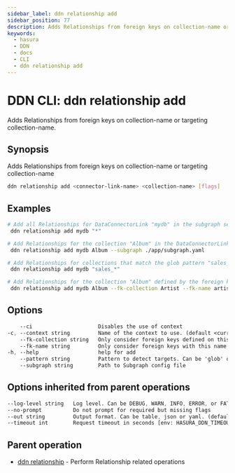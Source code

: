 ```yaml
---
sidebar_label: ddn relationship add
sidebar_position: 77
description: Adds Relationships from foreign keys on collection-name or targeting collection-name using the DDN CLI
keywords:
  - hasura
  - DDN
  - docs
  - CLI
  - ddn relationship add
---
```


# DDN CLI: ddn relationship add

Adds Relationships from foreign keys on collection-name or targeting collection-name.

## Synopsis

Adds Relationships from foreign keys on collection-name or targeting collection-name

```bash
ddn relationship add <connector-link-name> <collection-name> [flags]
```

## Examples

```bash
# Add all Relationships for DataConnectorLink "mydb" in the subgraph set in the context
 ddn relationship add mydb "*"

# Add Relationships for the collection "Album" in the DataConnectorLink "mydb" in the Subgraph "app"
 ddn relationship add mydb Album --subgraph ./app/subgraph.yaml

# Add Relationships for collections that match the glob pattern "sales_*"
 ddn relationship add mydb "sales_*"

# Add Relationships for the collection "Album" defined by the foreign key "artists_album_id_fkey" on the collection "Artist"
 ddn relationship add mydb Album --fk-collection Artist --fk-name artists_album_id_fkey
```

## Options

```sass
    --ci                     Disables the use of context
-c, --context string         Name of the context to use. (default <current_context>)
    --fk-collection string   Only consider foreign keys defined on this collection
    --fk-name string         Only consider foreign keys with this name
-h, --help                   help for add
    --pattern string         Pattern to detect targets. Can be 'glob' or 'literal'. (default "glob")
    --subgraph string        Path to Subgraph config file
```

## Options inherited from parent operations

```sass
--log-level string   Log level. Can be DEBUG, WARN, INFO, ERROR, or FATAL. (default "INFO")
--no-prompt          Do not prompt for required but missing flags
--out string         Output format. Can be table, json or yaml. (default "table")
--timeout int        Request timeout in seconds [env: HASURA_DDN_TIMEOUT] (default 100)
```

## Parent operation

- [ddn relationship](/cli/commands/ddn_relationship) - Perform Relationship related operations
